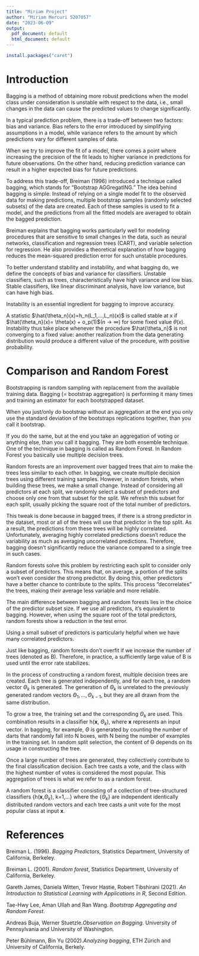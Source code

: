 ```yaml
---
title: "Miriam Project"
author: "Miriam Mercuri 5207057"
date: "2023-06-09"
output:
  pdf_document: default
  html_document: default
---
```

```r
install.packages("caret")
```


# Introduction

Bagging is a method of obtaining more robust predictions when the model class under consideration is unstable with respect to the data, i.e., small changes in the data can cause the predicted values to change significantly.

In a typical prediction problem, there is a trade-off between two factors: bias and variance. Bias refers to the error introduced by simplifying assumptions in a model, while variance refers to the amount by which predictions vary for different samples of data.

When we try to improve the fit of a model, there comes a point where increasing the precision of the fit leads to higher variance in predictions for future observations. On the other hand, reducing prediction variance can result in a higher expected bias for future predictions.

To address this trade-off, Breiman (1996) introduced a technique called bagging, which stands for "Bootstrap AGGregatING." The idea behind bagging is simple. Instead of relying on a single model fit to the observed data for making predictions, multiple bootstrap samples (randomly selected subsets) of the data are created. Each of these samples is used to fit a model, and the predictions from all the fitted models are averaged to obtain the bagged prediction.

Breiman explains that bagging works particularly well for modeling procedures that are sensitive to small changes in the data, such as neural networks, classification and regression trees (CART), and variable selection for regression. He also provides a theoretical explanation of how bagging reduces the mean-squared prediction error for such unstable procedures.

To better understand stability and instability, and what bagging do, we define the concepts of bias and variance for classifiers. Unstable classifiers, such as trees, characteristically have high variance and low bias. Stable classifiers, like linear discriminant analysis, have low variance, but can have high bias.

Instability is an essential ingredient for bagging to improve accuracy.

A statistic $\hat{\theta_n}(x)=h_n(L_1,...,L_n)(x)$ is called stable at x if $\hat{\theta_n}(x)= \theta(x) + o_p(1)$$(n \to \infty)$ for some fixed value $\theta(x)$. Instability thus take place whenever the procedure $\hat{\theta_n}$ is not converging to a fixed value: another realization from the data generating distribution would produce a different value of the procedure, with positive probability.

# Comparison and Random Forest

Bootstrapping is random sampling with replacement from the available training data. Bagging (= bootstrap aggregation) is performing it many times and training an estimator for each bootstrapped dataset.

When you just/only do bootstrap without an aggregation at the end you only use the standard deviation of the bootstraps replications together, than you call it bootstrap.

If you do the same, but at the end you take an aggregation of voting or anything else, than you call it bagging. They are both ensemble technique. One of the technique in bagging is called as Random Forest. In Random Forest you basically use multiple decision trees.

Random forests are an improvement over bagged trees that aim to make the trees less similar to each other. In bagging, we create multiple decision trees using different training samples. However, in random forests, when building these trees, we make a small change. Instead of considering all predictors at each split, we randomly select a subset of predictors and choose only one from that subset for the split. We refresh this subset for each split, usually picking the square root of the total number of predictors.

This tweak is done because in bagged trees, if there is a strong predictor in the dataset, most or all of the trees will use that predictor in the top split. As a result, the predictions from these trees will be highly correlated. Unfortunately, averaging highly correlated predictions doesn't reduce the variability as much as averaging uncorrelated predictions. Therefore, bagging doesn't significantly reduce the variance compared to a single tree in such cases.

Random forests solve this problem by restricting each split to consider only a subset of predictors. This means that, on average, a portion of the splits won't even consider the strong predictor. By doing this, other predictors have a better chance to contribute to the splits. This process "decorrelates" the trees, making their average less variable and more reliable.

The main difference between bagging and random forests lies in the choice of the predictor subset size. If we use all predictors, it's equivalent to bagging. However, when using the square root of the total predictors, random forests show a reduction in the test error.

Using a small subset of predictors is particularly helpful when we have many correlated predictors.

Just like bagging, random forests don't overfit if we increase the number of trees (denoted as B). Therefore, in practice, a sufficiently large value of B is used until the error rate stabilizes.

In the process of constructing a random forest, multiple decision trees are created. Each tree is generated independently, and for each tree, a random vector $\Theta_k$ is generated. The generation of $\Theta_k$ is unrelated to the previously generated random vectors $\Theta_1,...,\Theta_{k-1}$, but they are all drawn from the same distribution.

To grow a tree, the training set and the corresponding $\Theta_k$ are used. This combination results in a classifier h(**x**, $\Theta_k$), where **x** represents an input vector. In bagging, for example, $\Theta$ is generated by counting the number of darts that randomly fall into N boxes, with N being the number of examples in the training set. In random split selection, the content of Θ depends on its usage in constructing the tree.

Once a large number of trees are generated, they collectively contribute to the final classification decision. Each tree casts a vote, and the class with the highest number of votes is considered the most popular. This aggregation of trees is what we refer to as a random forest.

A random forest is a classifier consisting of a collection of tree-structured classifiers {h(**x**,$\Theta_k$), k=1,...} where the {$\Theta_k$} are independent identically distributed random vectors and each tree casts a unit vote for the most popular class at input **x**.

# References

Breiman L. (1996). *Bagging Predictors*, Statistics Department, University of California, Berkeley.

Breiman L. (2001). *Random forest*, Statistics Department, University of California, Berkeley.

Gareth James, Daniela Witten, Trevor Hastie, Robert Tibshirani (2021). *An Introduction to Statistical Learning with Applications in R*, Second Edition.

Tae-Hwy Lee, Aman Ullah and Ran Wang. *Bootstrap Aggregating and Random Forest*.

Andreas Buja, Werner Stuetzle.*Observation on Bagging*. University of Pennsylvania and University of Washington.

Peter Bühlmann, Bin Yu (2002).*Analyzing bagging*, ETH Zürich and University of California, Berkely.
